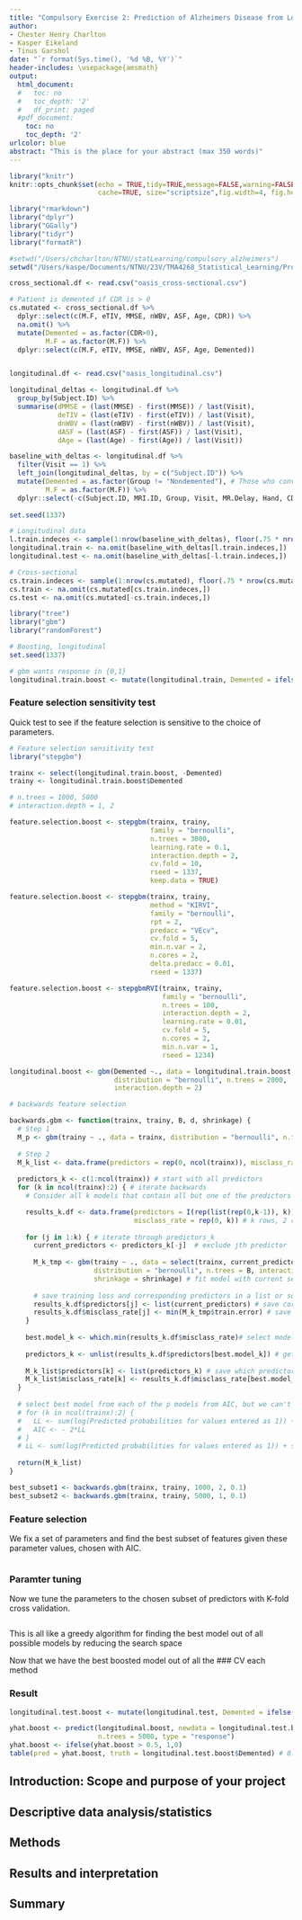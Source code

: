 ```yaml
---
title: "Compulsory Exercise 2: Prediction of Alzheimers Disease from Longitudinal MRI Data"
author:
- Chester Henry Charlton
- Kasper Eikeland
- Tinus Garshol
date: "`r format(Sys.time(), '%d %B, %Y')`"
header-includes: \usepackage{amsmath}
output:
  html_document:
  #   toc: no
  #   toc_depth: '2'
  #   df_print: paged
  #pdf_document:
    toc: no
    toc_depth: '2'
urlcolor: blue
abstract: "This is the place for your abstract (max 350 words)"
---
```

  
```r
library("knitr")
knitr::opts_chunk$set(echo = TRUE,tidy=TRUE,message=FALSE,warning=FALSE,strip.white=TRUE,prompt=FALSE,
                      cache=TRUE, size="scriptsize",fig.width=4, fig.height=3,fig.align = "center")

```

```r
library("rmarkdown")
library("dplyr")
library("GGally")
library("tidyr")
library("formatR")
```

```r
#setwd("/Users/chcharlton/NTNU/statLearning/compulsory_alzheimers")
setwd("/Users/kaspe/Documents/NTNU/23V/TMA4268_Statistical_Learning/Projects/tma4268_alzheimers")
```


<!--  Henry's initial work here -->


<!--  Kasper's initial work here. -->
```r
cross_sectional.df <- read.csv("oasis_cross-sectional.csv")

# Patient is demented if CDR is > 0
cs.mutated <- cross_sectional.df %>%
  dplyr::select(c(M.F, eTIV, MMSE, nWBV, ASF, Age, CDR)) %>%
  na.omit() %>%
  mutate(Demented = as.factor(CDR>0),
         M.F = as.factor(M.F)) %>%
  dplyr::select(c(M.F, eTIV, MMSE, nWBV, ASF, Age, Demented))


longitudinal.df <- read.csv("oasis_longitudinal.csv")

longitudinal_deltas <- longitudinal.df %>% 
  group_by(Subject.ID) %>%
  summarise(dMMSE = (last(MMSE) - first(MMSE)) / last(Visit), 
            deTIV = (last(eTIV) - first(eTIV)) / last(Visit),
            dnWBV = (last(nWBV) - first(nWBV)) / last(Visit),
            dASF = (last(ASF) - first(ASF)) / last(Visit),
            dAge = (last(Age) - first(Age)) / last(Visit))

baseline_with_deltas <- longitudinal.df %>%
  filter(Visit == 1) %>%
  left_join(longitudinal_deltas, by = c("Subject.ID")) %>%
  mutate(Demented = as.factor(Group != "Nondemented"), # Those who converted became demented
         M.F = as.factor(M.F)) %>% 
  dplyr::select(-c(Subject.ID, MRI.ID, Group, Visit, MR.Delay, Hand, CDR, SES)) 
  
set.seed(1337)

# Longitudinal data
l.train.indeces <- sample(1:nrow(baseline_with_deltas), floor(.75 * nrow(baseline_with_deltas)))
longitudinal.train <- na.omit(baseline_with_deltas[l.train.indeces,])
longitudinal.test <- na.omit(baseline_with_deltas[-l.train.indeces,])

# Cross-sectional
cs.train.indeces <- sample(1:nrow(cs.mutated), floor(.75 * nrow(cs.mutated)))
cs.train <- na.omit(cs.mutated[cs.train.indeces,])
cs.test <- na.omit(cs.mutated[-cs.train.indeces,])
```

```r
library("tree")
library("gbm")
library("randomForest")
```


```r
# Boosting, longitudinal
set.seed(1337)

# gbm wants response in {0,1}
longitudinal.train.boost <- mutate(longitudinal.train, Demented = ifelse(Demented == "FALSE", 0,1))
```



### Feature selection sensitivity test
Quick test to see if the feature selection is sensitive to the choice of parameters.
```r
# Feature selection sensitivity test
library("stepgbm")

trainx <- select(longitudinal.train.boost, -Demented)
trainy <- longitudinal.train.boost$Demented

# n.trees = 1000, 5000
# interaction.depth = 1, 2

feature.selection.boost <- stepgbm(trainx, trainy, 
                                   family = "bernoulli",
                                   n.trees = 3000, 
                                   learning.rate = 0.1,
                                   interaction.depth = 2, 
                                   cv.fold = 10,
                                   rseed = 1337, 
                                   keep.data = TRUE)

feature.selection.boost <- stepgbm(trainx, trainy, 
                                   method = "KIRVI", 
                                   family = "bernoulli", 
                                   rpt = 2,
                                   predacc = "VEcv",
                                   cv.fold = 5,
                                   min.n.var = 2,
                                   n.cores = 2,
                                   delta.predacc = 0.01,
                                   rseed = 1337)

feature.selection.boost <- stepgbmRVI(trainx, trainy, 
                                      family = "bernoulli", 
                                      n.trees = 100, 
                                      interaction.depth = 2, 
                                      learning.rate = 0.01, 
                                      cv.fold = 5, 
                                      n.cores = 2, 
                                      min.n.var = 1, 
                                      rseed = 1234)

longitudinal.boost <- gbm(Demented ~., data = longitudinal.train.boost, 
                          distribution = "bernoulli", n.trees = 2000, 
                          interaction.depth = 2)

# backwards feature selection

backwards.gbm <- function(trainx, trainy, B, d, shrinkage) {
  # Step 1
  M_p <- gbm(trainy ~ ., data = trainx, distribution = "bernoulli", n.trees = B, interaction.depth = d, shrinkage = shrinkage) # full model
  
  # Step 2
  M_k_list <- data.frame(predictors = rep(0, ncol(trainx)), misclass_rate = rep(0, ncol(trainx)))
  
  predictors_k <- c(1:ncol(trainx)) # start with all predictors
  for (k in ncol(trainx):2) { # iterate backwards
    # Consider all k models that contain all but one of the predictors in M_k for a total of k-1 predictors

    results_k.df <- data.frame(predictors = I(rep(list(rep(0,k-1)), k)), 
                               misclass_rate = rep(0, k)) # k rows, 2 columns, first column is which predictors
    
    for (j in 1:k) { # iterate through predictors_k
      current_predictors <- predictors_k[-j]  # exclude jth predictor
      
      M_k_tmp <- gbm(trainy ~ ., data = select(trainx, current_predictors),
                     distribution = "bernoulli", n.trees = B, interaction.depth = d, 
                     shrinkage = shrinkage) # fit model with current selection of predictors
      
      # save training loss and corresponding predictors in a list or something
      results_k.df$predictors[j] <- list(current_predictors) # save corresponding predictors
      results_k.df$misclass_rate[j] <- min(M_k_tmp$train.error) # save training error from gbm object
    }
    
    best.model_k <- which.min(results_k.df$misclass_rate)# select model with minimum training loss
    
    predictors_k <- unlist(results_k.df$predictors[best.model_k]) # get predictors from model M_k, preferably vector of indeces
    
    M_k_list$predictors[k] <- list(predictors_k) # save which predictors give min misclass rate for k predictors
    M_k_list$misclass_rate[k] <- results_k.df$misclass_rate[best.model_k]
  }
  
  # select best model from each of the p models from AIC, but we can't use AIC since tree-based models are non-parametric -> we use cross validation to find the best one
  # for (k in ncol(trainx):2) {
  #   LL <- sum(log(Predicted probabilities for values entered as 1)) + sum(log(1 - Predicted probabilities for values entered as 0))
  #   AIC <- - 2*LL 
  # }
  # LL <- sum(log(Predicted probabilities for values entered as 1)) + sum(log(1 - Predicted probabilities for values entered as 0))
  
  return(M_k_list)
} 

best_subset1 <- backwards.gbm(trainx, trainy, 1000, 2, 0.1)
best_subset2 <- backwards.gbm(trainx, trainy, 5000, 1, 0.1)

```


### Feature selection
We fix a set of parameters and find the best subset of features given these parameter values, chosen with AIC.

```r

```


### Paramter tuning
Now we tune the parameters to the chosen subset of predictors with K-fold cross validation. 

```r

```

This is all like a greedy algorithm for finding the best model out of all possible models by reducing the search space



Now that we have the best boosted model out of all the 
### CV each method

### Result
```r
longitudinal.test.boost <- mutate(longitudinal.test, Demented = ifelse(Demented == "FALSE", 0,1))

yhat.boost <- predict(longitudinal.boost, newdata = longitudinal.test.boost, 
                      n.trees = 5000, type = "response")
yhat.boost <- ifelse(yhat.boost > 0.5, 1,0)
table(pred = yhat.boost, truth = longitudinal.test.boost$Demented) # 0.8648649

```



<!--  Tinus' initial work here. -->



## Introduction: Scope and purpose of your project


## Descriptive data analysis/statistics


## Methods


## Results and interpretation


## Summary
